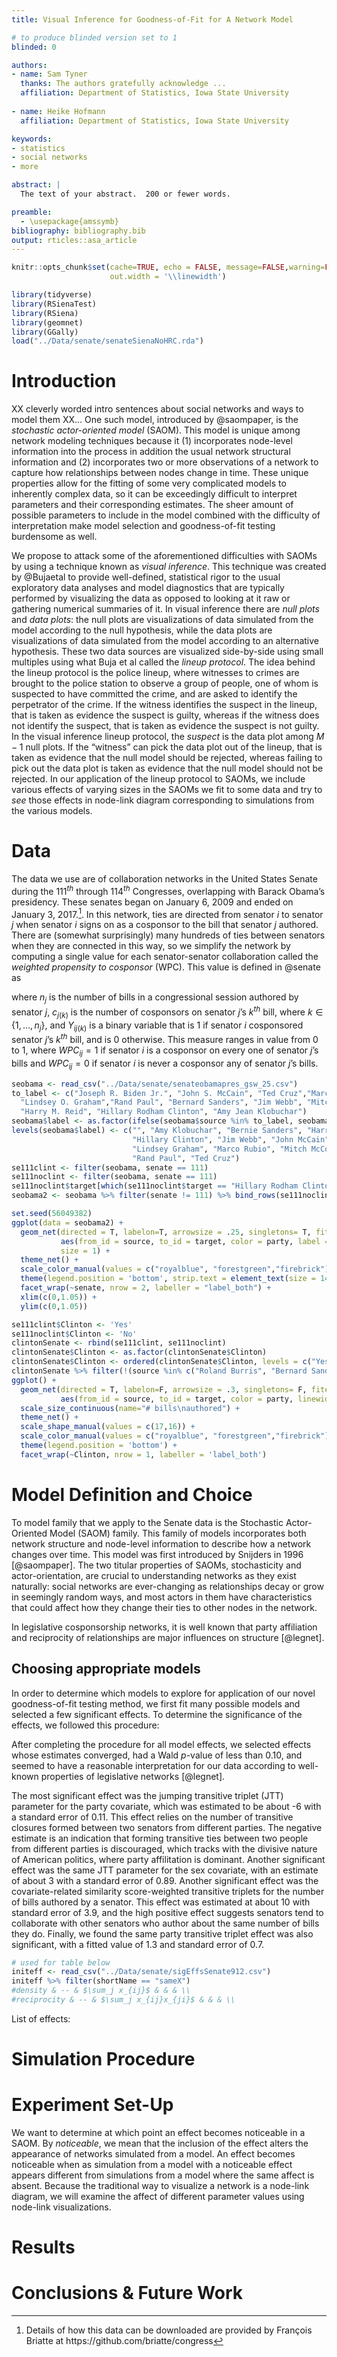 ```yaml
---
title: Visual Inference for Goodness-of-Fit for A Network Model

# to produce blinded version set to 1
blinded: 0

authors: 
- name: Sam Tyner
  thanks: The authors gratefully acknowledge ...
  affiliation: Department of Statistics, Iowa State University
  
- name: Heike Hofmann
  affiliation: Department of Statistics, Iowa State University

keywords:
- statistics
- social networks
- more

abstract: |
  The text of your abstract.  200 or fewer words.

preamble: 
  - \usepackage{amssymb}
bibliography: bibliography.bib
output: rticles::asa_article
---
```

```r
knitr::opts_chunk$set(cache=TRUE, echo = FALSE, message=FALSE,warning=FALSE,
                      out.width = '\\linewidth')
```

```r
library(tidyverse)
library(RSienaTest)
library(RSiena)
library(geomnet)
library(GGally)
load("../Data/senate/senateSienaNoHRC.rda")

```

# Introduction

<!--Talk about SAOMs-->
XX cleverly worded intro sentences about social networks and ways to model them XX... One such model, introduced by @saompaper, is the *stochastic actor-oriented model* (SAOM). This model is unique among network modeling techniques because it (1) incorporates node-level information into the process in addition the usual network structural information and (2) incorporates two or more observations of a network to capture how relationships between nodes change in time. These unique properties allow for the fitting of some very complicated models to inherently complex data, so it can be exceedingly difficult to interpret parameters and their corresponding estimates. The sheer amount of possible parameters to include in the model combined with the difficulty of interpretation make model selection and goodness-of-fit testing burdensome as well. 

<!--Talk about visual inference-->
We propose to attack some of the aforementioned difficulties with SAOMs by using a technique known as *visual inference*. This technique was created by @Bujaetal to provide well-defined, statistical rigor to the usual exploratory data analyses and model diagnostics that are typically performed by visualizing the data as opposed to looking at it raw or gathering numerical summaries of it. In visual inference there are *null plots* and *data plots*: the null plots are visualizations of data simulated from the model according to the null hypothesis, while the data plots are visualizations of data simulated from the model according to an alternative hypothesis. These two data sources are visualized side-by-side using small multiples using what Buja et al called the *lineup protocol*. The idea behind the lineup protocol is the police lineup, where witnesses to crimes are brought to the police station to observe a group of people, one of whom is suspected to have committed the crime, and are asked to identify the perpetrator of the crime. If the witness identifies the suspect in the lineup, that is taken as evidence the suspect is guilty, whereas if the witness does not identify the suspect, that is taken as evidence the suspect is not guilty. In the visual inference lineup protocol, the *suspect* is the data plot among $M-1$ null plots. If the "witness" can pick the data plot out of the lineup, that is taken as evidence that the null model should be rejected, whereas failing to pick out the data plot is taken as evidence that the null model should not be rejected. In our application of the lineup protocol to SAOMs, we include various effects of varying sizes in the SAOMs we fit to some data and try to *see* those effects in node-link diagram corresponding to simulations from the various models.

<!--Talk about political networks-->

<!--Talk about goodness-of-fit--> 

<!--Talk about significance testings--> 

# Data

The data we use are of collaboration networks in the United States Senate during the $111^{th}$ through $114^{th}$ Congresses, overlapping with Barack Obama's presidency. These senates began on January 6, 2009 and ended on January 3, 2017.^[Details of how this data can be downloaded are provided by François Briatte at https://github.com/briatte/congress]. In this network, ties are directed from senator $i$ to senator $j$ when senator $i$ signs on as a cosponsor to the bill that senator $j$ authored. There are (somewhat surprisingly) many hundreds of ties between senators when they are connected in this way, so we simplify the network by computing a single value for each senator-senator collaboration called the *weighted propensity to cosponsor* (WPC). This value is defined in @senate as 

\begin{equation}\label{eq:sen1}
    WPC_{ij} = \dfrac{\sum\limits_{k=1}^{n_j} \frac{Y_{ij(k)}}{c_{j(k)}}}{\sum\limits_{k=1}^{n_j} \frac{1}{c_{j(k)}}}
\end{equation}


where $n_j$ is the number of bills in a congressional session authored by senator $j$, $c_{j(k)}$ is the number of cosponsors on senator $j$'s $k^{th}$ bill, where $k \in \{1,\dots, n_j\}$, and $Y_{ij(k)}$ is a binary variable that is 1 if senator $i$ cosponsored senator $j$'s $k^{th}$ bill, and is 0 otherwise. This measure ranges in value from 0 to 1, where $WPC_{ij} = 1$ if senator $i$ is a cosponsor on every one of senator $j$'s bills and $WPC_{ij} = 0$ if senator $i$ is never a cosponsor any of senator $j$'s bills. 

```r
seobama <- read_csv("../Data/senate/senateobamapres_gsw_25.csv")
to_label <- c("Joseph R. Biden Jr.", "John S. McCain", "Ted Cruz","Marco Rubio",
  "Lindsey O. Graham","Rand Paul", "Bernard Sanders", "Jim Webb", "Mitch McConnell",
  "Harry M. Reid", "Hillary Rodham Clinton", "Amy Jean Klobuchar")
seobama$label <- as.factor(ifelse(seobama$source %in% to_label, seobama$source, ""))
levels(seobama$label) <- c("", "Amy Klobuchar", "Bernie Sanders", "Harry Reid",
                           "Hillary Clinton", "Jim Webb", "John McCain", "Joe Biden",
                           "Lindsey Graham", "Marco Rubio", "Mitch McConnell", 
                           "Rand Paul", "Ted Cruz")
se111clint <- filter(seobama, senate == 111)
se111noclint <- filter(seobama, senate == 111)
se111noclint$target[which(se111noclint$target == "Hillary Rodham Clinton")] <- NA
seobama2 <- seobama %>% filter(senate != 111) %>% bind_rows(se111noclint)

set.seed(56049382)
ggplot(data = seobama2) + 
  geom_net(directed = T, labelon=T, arrowsize = .25, singletons= T, fiteach = T, linewidth = .25, layout.alg = 'fruchtermanreingold', fontsize = 3, repel=T, 
           aes(from_id = source, to_id = target, color = party, label = label),
           size = 1) + 
  theme_net() + 
  scale_color_manual(values = c("royalblue", "forestgreen","firebrick")) + 
  theme(legend.position = 'bottom', strip.text = element_text(size = 14)) + 
  facet_wrap(~senate, nrow = 2, labeller = "label_both") + 
  xlim(c(0,1.05)) + 
  ylim(c(0,1.05))
```

```r
se111clint$Clinton <- 'Yes'
se111noclint$Clinton <- 'No'
clintonSenate <- rbind(se111clint, se111noclint)
clintonSenate$Clinton <- as.factor(clintonSenate$Clinton)
clintonSenate$Clinton <- ordered(clintonSenate$Clinton, levels = c("Yes", "No"))
clintonSenate %>% filter(!(source %in% c("Roland Burris", "Bernard Sanders", "Frank R. Lautenberg", "Judd A. Gregg", "Mary L. Landrieu") & is.na(target))) %>%
ggplot() + 
  geom_net(directed = T, labelon=F, arrowsize = .3, singletons= F, fiteach = T, arrowgap = .01, layout.alg = 'fruchtermanreingold',
           aes(from_id = source, to_id = target, color = party, linewidth = gsw, shape = sex,size = n_au)) + 
  scale_size_continuous(name="# bills\nauthored") +
  theme_net() + 
  scale_shape_manual(values = c(17,16)) + 
  scale_color_manual(values = c("royalblue", "forestgreen","firebrick")) + 
  theme(legend.position = 'bottom') + 
  facet_wrap(~Clinton, nrow = 1, labeller = 'label_both')
```

# Model Definition and Choice

To model family that we apply to the Senate data is the Stochastic Actor-Oriented Model (SAOM) family. This family of models incorporates both network structure and node-level information to describe how a network changes over time. This model was first introduced by Snijders in 1996 [@saompaper]. The two titular properties of SAOMs, stochasticity and actor-orientation, are crucial to understanding networks as they exist naturally: social networks are ever-changing as relationships decay or grow in seemingly random ways, and most actors in them have characteristics that could affect how they change their ties to other nodes in the network. 

In legislative cosponsorship networks, it is well known that party affiliation and reciprocity of relationships are major influences on structure [@legnet].

## Choosing appropriate models

In order to determine which models to explore for application of our novel goodness-of-fit testing method, we first fit many possible models and selected a few significant effects. To determine the significance of the effects, we followed this procedure: 

\begin{enumerate}
\item Define the simple effects structure of the data: the rate parameters and the outdegree and reciprocity parameters. 
\item Add each possible effect one-at-a-time to the model structure, as determined by the effects documentation function.
\item Fit each model to the data and check for convergence.
    \begin{enumerate}
    \item If the model converged, move to 4.
    \item If the model did not converge, use the previous fitted values as starting values and repeat 5 times or until convergence, whichever comes first.
    \end{enumerate}
\item Test the added parameter for significance using the Wald-type test.
\item Report out the estimate of the additional parameter, its standard error, Wald $p$ value, and convergence criterion.
\end{enumerate}
 
After completing the procedure for all model effects, we selected effects whose estimates converged, had a Wald $p$-value of less than 0.10, and seemed to have a reasonable interpretation for our data according to well-known properties of legislative networks [@legnet].

The most significant effect was the jumping transitive triplet (JTT) parameter for the party covariate, which was estimated to be about -6 with a standard error of 0.11. This effect relies on the number of transitive closures formed between two senators from different parties. The negative estimate is an indication that forming transitive ties between two people from different parties is discouraged, which tracks with the divisive nature of American politics, where party affilitation is dominant. Another significant effect was the same JTT parameter for the sex covariate, with an estimate of about 3 with a standard error of 0.89. Another significant effect was the covariate-related similarity score-weighted transitive triplets for the number of bills authored by a senator. This effect was estimated at about 10 with standard error of 3.9, and the high positive effect suggests senators tend to collaborate with other senators who author about the same number of bills they do. Finally, we found the same party transitive triplet effect was also significant, with a fitted value of 1.3 and standard error of 0.7. 

```r
# used for table below
initeff <- read_csv("../Data/senate/sigEffsSenate912.csv")
initeff %>% filter(shortName == "sameX")
#density & -- & $\sum_j x_{ij}$ & & & \\
#reciprocity & -- & $\sum_j x_{ij}x_{ji}$ & & & \\
```

List of effects: 
\begin{table}
\scalebox{0.9}{
\begin{tabular}{p{2cm}|p{2.1cm}|c|l|p{1.75cm}|p{2cm}}
{\bf Effect name} & {\bf Interaction Variable} & {\bf Formula} & {\bf Picture} & {\bf Initial estimate} & {\bf Wald $p$-value} \\
\hline 
jumping transitive triplet & party & $\sum_{j\neq h} x_{ij}x_{ih}x_{hj}\cdot \mathbb{I}(p_i = p_h \neq p_j)$ & \includegraphics[width=.6in]{img/jttp.png} & -5.884 & $<0.0001$\\
jumping transitive triplet & sex & $\sum_{j\neq h} x_{ij}x_{ih}x_{hj}\cdot \mathbb{I}(s_i = s_h \neq s_j)$ & \includegraphics[width=.6in]{img/jtts.png}  & 3.335 & 0.0002 \\
similarity transitive triplet & bills & $\sum_{j} x_{ij}x_{ih}x_{hj}\cdot (sim^b_{ij} - \overline{sim}^b)^*$ & \includegraphics[width=1in]{img/simttb.png} & 9.821 & 0.0128 \\
same transtive triplet & party & $\sum_{j} x_{ij}x_{ih}x_{hj}\cdot \mathbb{I}(p_i = p_j)$ & \includegraphics[width=1in]{img/samettp.png}  & 1.306 & 0.0642 \\
same & party & $\sum_j x_{ij}\mathbb{I}(p_i = p_j)$ & \includegraphics[width=.6in]{img/samep.png}  & 0.363 & 0.0074
\end{tabular}
}
\caption{\label{tab:effects} The additional effects we used in the SAOMs fit to the senate data. * - $sim^b_{ij} = \frac{\max_{hk}|b_h - b_k| - |b_i - b_j|}{\max_{hk}|b_h - b_k|}$ is the similarity score between two senators based on the number of bills authored, and $\overline{sim}^b = \frac{1}{n(n-1)}\sum_{i\neq j} sim^b_{ij}$ is the average bill similarity score between any two senators.}
\end{table}
# Simulation Procedure
\begin{enumerate}
\item Fit each model 1,000 times and save the parameter estimates, standard errors, and overall convergence criterion.
\item From the models that converged, compute the mean of the 1,000 estimates of each parameter.
\item Use the mean values from step 2 as the parameter values in the model and simulate 100 observations from the model. These simulated networks will become the "true data."
\item To each simulation, refit the model form from which it was simulated. 
\item Repeat steps 4-5 for various permutations of model forms and parameter values; e.g. double the parameter values, quadruple the parameter values, change the signs on the parameters, etc.
\item Simulate additional "alternative data" from the model in step 3 and the fitted model in step 4. 
\item Place the appropriate node-link diagram of each "true data" observation in a lineup with $M-1$ (M=12? M=9?) "alternative data" node-link diagrams. 
\item Show the lineups to participants, with no participant seeing the same "true data" or "alternative data" plot twice. 
\end{enumerate}

# Experiment Set-Up

We want to determine at which point an effect becomes noticeable in a SAOM. By *noticeable*, we mean that the inclusion of the effect alters the appearance of networks simulated from a model. An effect becomes noticeable when as simulation from a model with a noticeable effect appears different from simulations from a model where the same affect is absent. Because the traditional way to visualize a network is a node-link diagram, we will examine the affect of different parameter values using node-link visualizations. 

# Results

# Conclusions & Future Work

<!--
This template demonstrates some of the basic latex you'll need to know to create a ASA article.

\section{Verifications}
\label{sec:verify}
This section will be just long enough to illustrate what a full page of
text looks like, for margins and spacing.

@Campbell02 @Schubert13 [@Chi81]

The quick brown fox jumped over the lazy dog.
The quick brown fox jumped over the lazy dog.
The quick brown fox jumped over the lazy dog.
The quick brown fox jumped over the lazy dog.
__With this spacing we have 30 lines per page.__
-->



